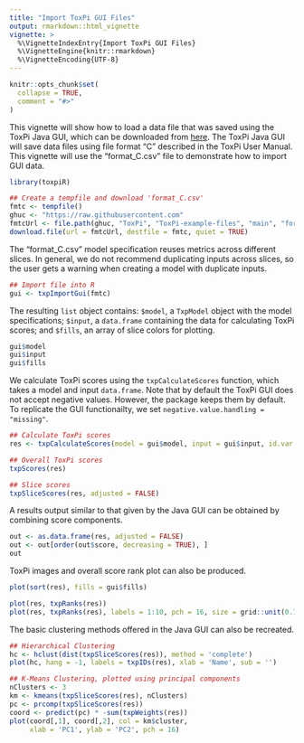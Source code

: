 ```yaml
---
title: "Import ToxPi GUI Files"
output: rmarkdown::html_vignette
vignette: >
  %\VignetteIndexEntry{Import ToxPi GUI Files}
  %\VignetteEngine{knitr::rmarkdown}
  %\VignetteEncoding{UTF-8}
---
```


```r
knitr::opts_chunk$set(
  collapse = TRUE,
  comment = "#>"
)
```

This vignette will show how to load a data file that was saved using the ToxPi Java GUI, which can be downloaded from [here](https://toxpi.org/). The ToxPi Java GUI will save data files using file format "C" described in the ToxPi User Manual. This vignette will use the "format_C.csv" file to demonstrate how to import GUI data.

```r
library(toxpiR)

## Create a tempfile and download 'format_C.csv'
fmtc <- tempfile()
ghuc <- "https://raw.githubusercontent.com"
fmtcUrl <- file.path(ghuc, "ToxPi", "ToxPi-example-files", "main", "format_C.csv")
download.file(url = fmtcUrl, destfile = fmtc, quiet = TRUE)
```

The "format_C.csv" model specification reuses metrics across different slices. 
In general, we do not recommend duplicating inputs across slices, so the user gets a warning when creating a model with duplicate inputs.

```r
## Import file into R
gui <- txpImportGui(fmtc)

```

The resulting `list` object contains: `$model`, a `TxpModel` object with the model specifications; `$input`, a `data.frame` containing the data for calculating ToxPi scores; and `$fills`, an array of slice colors for plotting. 

```r
gui$model
gui$input
gui$fills
```

We calculate ToxPi scores using the `txpCalculateScores` function, which takes a model and input `data.frame`.
Note that by default the ToxPi GUI does not accept negative values. However, the package keeps them by default. 
To replicate the GUI functionailty, we set `negative.value.handling = "missing"`. 

```r
## Calculate ToxPi scores
res <- txpCalculateScores(model = gui$model, input = gui$input, id.var = "Name",negative.value.handling = "missing")

## Overall ToxPi scores
txpScores(res)

## Slice scores
txpSliceScores(res, adjusted = FALSE)
```

A results output similar to that given by the Java GUI can be obtained by combining score components.

```r
out <- as.data.frame(res, adjusted = FALSE)
out <- out[order(out$score, decreasing = TRUE), ]
out
```

ToxPi images and overall score rank plot can also be produced.

```r
plot(sort(res), fills = gui$fills)
```

```r
plot(res, txpRanks(res))
plot(res, txpRanks(res), labels = 1:10, pch = 16, size = grid::unit(0.75, "char"))
```

The basic clustering methods offered in the Java GUI can also be recreated.

```r
## Hierarchical Clustering
hc <- hclust(dist(txpSliceScores(res)), method = 'complete')
plot(hc, hang = -1, labels = txpIDs(res), xlab = 'Name', sub = '')
```

```r
## K-Means Clustering, plotted using principal components
nClusters <- 3
km <- kmeans(txpSliceScores(res), nClusters)
pc <- prcomp(txpSliceScores(res))
coord <- predict(pc) * -sum(txpWeights(res))
plot(coord[,1], coord[,2], col = km$cluster, 
     xlab = 'PC1', ylab = 'PC2', pch = 16)
```
